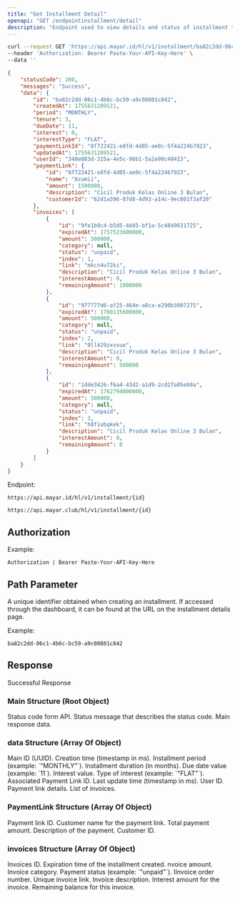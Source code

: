 ```yaml
---
title: "Get Installment Detail"
openapi: "GET /endpointinstallment/detail"
description: "Endpoint used to view details and status of installment that have been created"
---
```


<RequestExample>

```bash Request Example
curl --request GET 'https://api.mayar.id/hl/v1/installment/ba82c2dd-06c1-4b6c-bc59-a9c00801c842' \
--header 'Authorization: Bearer Paste-Your-API-Key-Here' \
--data ''
```

</RequestExample>

<ResponseExample>

```json Response Example 200
{
    "statusCode": 200,
    "messages": "Success",
    "data": {
        "id": "ba82c2dd-06c1-4b6c-bc59-a9c00801c842",
        "createdAt": 1755631209521,
        "period": "MONTHLY",
        "tenure": 3,
        "dueDate": 11,
        "interest": 0,
        "interestType": "FLAT",
        "paymentLinkId": "8f722421-e8fd-4d05-ae0c-5f4a224b7923",
        "updatedAt": 1755631209521,
        "userId": "348e083d-315a-4e5c-96b1-5a2a98c48413",
        "paymentLink": {
            "id": "8f722421-e8fd-4d05-ae0c-5f4a224b7923",
            "name": "Azumii",
            "amount": 1500000,
            "description": "Cicil Produk Kelas Online 3 Bulan",
            "customerId": "62d1a396-07d8-4d93-a14c-9ec801f3af20"
        },
        "invoices": [
            {
                "id": "9fe1b9c4-b5d5-4d45-bf1a-5c4849631725",
                "expiredAt": 1757523600000,
                "amount": 500000,
                "category": null,
                "status": "unpaid",
                "index": 1,
                "link": "mkcn4u72ki",
                "description": "Cicil Produk Kelas Online 3 Bulan",
                "interestAmount": 0,
                "remainingAmount": 1000000
            },
            {
                "id": "977777d6-af25-464e-a8ca-e290b3007275",
                "expiredAt": 1760115600000,
                "amount": 500000,
                "category": null,
                "status": "unpaid",
                "index": 2,
                "link": "0ll429zxvsue",
                "description": "Cicil Produk Kelas Online 3 Bulan",
                "interestAmount": 0,
                "remainingAmount": 500000
            },
            {
                "id": "1dde3426-f6a4-43d2-a1d9-2cd2fa05eb9a",
                "expiredAt": 1762794000000,
                "amount": 500000,
                "category": null,
                "status": "unpaid",
                "index": 3,
                "link": "h8fiobqkek",
                "description": "Cicil Produk Kelas Online 3 Bulan",
                "interestAmount": 0,
                "remainingAmount": 0
            }
        ]
    }
}
```

</ResponseExample>

Endpoint:

<CodeGroup>

```Production Production
https://api.mayar.id/hl/v1/installment/{id}
```


```Sandbox Sandbox
https://api.mayar.club/hl/v1/installment/{id}
```

</CodeGroup>

## Authorization

<ResponseField name="Authorization" type="string" required>
  Example:

  `Authorization | Bearer Paste-Your-API-Key-Here`
</ResponseField>

## Path Parameter

<ParamField path="installmentID" type="string" required>
  A unique identifier obtained when creating an installment. If accessed through the dashboard, it can be found at the URL on the installment details page.

  Example:

  `ba82c2dd-06c1-4b6c-bc59-a9c00801c842`
</ParamField>

## Response

Successful Response

### Main Structure (Root Object)

<ParamField path="statusCode" type="integer" required>
  Status code form API.
</ParamField>

<ParamField path="messages" type="string" required>
  Status message that describes the status code.
</ParamField>

<ParamField path="data" type="array of object">
  Main response data.
</ParamField>

### data Structure (Array Of Object)

<ParamField path="id" type="string" required>
  Main ID (UUID).
</ParamField>

<ParamField path="createdAt" type="integer" required>
  Creation time (timestamp in ms).
</ParamField>

<ParamField path="period" type="string" required>
  Installment period (example: `"MONTHLY"`).
</ParamField>

<ParamField path="tenure" type="integer" required>
  Installment duration (in months).
</ParamField>

<ParamField path="dueDate" type="integer" required>
  Due date value (example: `11`).
</ParamField>

<ParamField path="interest" type="integer" required>
  Interest value.
</ParamField>

<ParamField path="interestType" type="string" required>
  Type of interest (example: `"FLAT"`).
</ParamField>

<ParamField path="paymentLinkId" type="string<uuid>" required>
  Associated Payment Link ID.
</ParamField>

<ParamField path="updatedAt" type="integer" required>
  Last update time (timestamp in ms).
</ParamField>

<ParamField path="userId" type="string<uuid>" required>
  User ID.
</ParamField>

<ParamField path="paymentLink" type="array of object">
  Payment link details.
</ParamField>

<ParamField path="invoices" type="array of object">
  List of invoices.
</ParamField>

### PaymentLink Structure (Array Of Object)

<ParamField path="id" type="string<uuid>" required>
  Payment link ID.
</ParamField>

<ParamField path="name" type="string" required>
  Customer name for the payment link.
</ParamField>

<ParamField path="amount" type="integer" required>
  Total payment amount.
</ParamField>

<ParamField path="description" type="string" required>
  Description of the payment.
</ParamField>

<ParamField path="customerId" type="string<uuid>" required>
  Customer ID.
</ParamField>

### invoices Structure (Array Of Object)

<ParamField path="id" type="string<uuid>" required>
  Invoices ID.
</ParamField>

<ParamField path="expiredAt" type="integer" required>
  Expiration time of the installment created.
</ParamField>

<ParamField path="amount" type="integer" required>
  nvoice amount.
</ParamField>

<ParamField path="status" type="string | null" required>
  Invoice category.
</ParamField>

<ParamField path="status" type="string" required>
  Payment status (example: `"unpaid"`).
</ParamField>

<ParamField path="link" type="integer" required>
  IInvoice order number.
</ParamField>

<ParamField path="link" type="string" required>
  Unique invoice link.
</ParamField>

<ParamField path="description" type="string" required>
  Invoice description.
</ParamField>

<ParamField query="interestAmount" path="param" type="integer" required>
  Interest amount for the invoice.
</ParamField>

<ParamField path="remainingAmount" type="integer" required>
  Remaining balance for this invoice.
</ParamField>